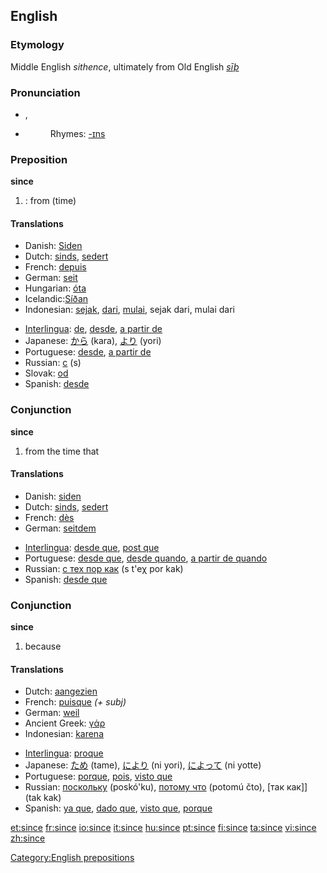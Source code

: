 ==English==

{{rank|word|light|felt|249|since|use|used|began}}

===Etymology===
Middle English ''sithence'', ultimately from Old English ''[[sīþ]]''

===Pronunciation===
*{{IPA|/sɪns/}}, {{SAMPA|/sIns/}}
*{{audio|en-us-since.ogg|Audio (US)}}
*:Rhymes: [[Rhymes:English:-ɪns|-ɪns]]

===Preposition===
'''since'''

#{{time}}: from (time)

====Translations====
{{top}}
*Danish: [[Siden]]
*Dutch: [[sinds]], [[sedert]]
*French: [[depuis]]
*German: [[seit]]
*Hungarian: [[óta]]
*Icelandic:[[Síðan]]
*Indonesian: [[sejak]], [[dari]], [[mulai]], sejak dari, mulai dari
{{mid}}
*[[Interlingua]]: [[de]], [[desde]], [[a partir de]]
*Japanese: [[から]] (kara), [[より]] (yori)
*Portuguese: [[desde]], [[a partir de]]
*Russian: [[с]] (s)
*Slovak: [[od]]
*Spanish: [[desde]]
{{bottom}}

===Conjunction===
'''since'''

# from the time that

====Translations====
{{top}}
*Danish: [[siden]]
*Dutch: [[sinds]], [[sedert]]
*French: [[dès]]
*German: [[seitdem]]
{{mid}}
*[[Interlingua]]: [[desde que]], [[post que]]
*Portuguese: [[desde que]], [[desde quando]], [[a partir de quando]]
*Russian: [[с тех пор как]] (s t'eχ por kak)
*Spanish: [[desde que]]
{{bottom}}

===Conjunction===
'''since'''

# because

====Translations====
{{top}}
*Dutch: [[aangezien]]
*French: [[puisque]] ''(+ subj)''
*German: [[weil]]
*Ancient Greek: [[γάρ]]
*Indonesian: [[karena]]
{{mid}}
*[[Interlingua]]: [[proque]]
*Japanese: [[ため]] (tame), [[により]] (ni yori), [[によって]] (ni yotte)
*Portuguese: [[porque]], [[pois]], [[visto que]]
*Russian: [[поскольку]] (poskó'ku), [[потому что]] (potomú čto), [так как]] (tak kak) 
*Spanish: [[ya que]], [[dado que]], [[visto que]], [[porque]]
{{bottom}}

[[Category:English prepositions]]

[[et:since]]
[[fr:since]]
[[io:since]]
[[it:since]]
[[hu:since]]
[[pt:since]]
[[fi:since]]
[[ta:since]]
[[vi:since]]
[[zh:since]]